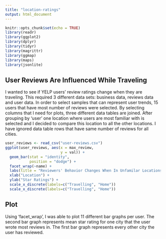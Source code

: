 ```yaml
---
title: "location-ratings"
output: html_document
---
```


```r
knitr::opts_chunk$set(echo = TRUE)
library(readr)
library(ggplot2)
library(dplyr)
library(tidyr)
library(magrittr)
library(ggmap)
library(maps)
library(jsonlite)
```

## User Reviews Are Influenced While Traveling

I wanted to see if YELP users' review ratings change when they are traveling. This required 3 different data sets: business data, reviews data and user data. In order to select samples that can represent user trends, 15 users that have most number of reviews were selected. By selecting columns that I need for plots,  three different data tables are joined. After grouping by 'user' one location where users are most familiar with is selected and I decided to compare this location to all the other locations. I have ignored data table rows that have  same number of reviews for all cities. 

```r
user_reviews <- read_csv("user-reviews.csv")
ggplot(user_reviews, aes(x = max_review,
                         y = val)) +
  geom_bar(stat = "identity", 
           position = "dodge") + 
  facet_wrap(~name) + 
  labs(title = "Reviewers' Behavior Changes When In Unfamilar Locations") +
  xlab("Location") + 
  ylab("Star Ratings") +
  scale_x_discrete(labels=c("Travelling", "Home"))
  scale_x_discrete(labels=c("Travelling", "Home"))
```

## Plot

Using 'facet_wrap', I was able to plot 11 different bar graphs per user. The second bar graph represents mean star rating for one city that the user wrote most reviews in. The first bar graph represents every other city the user has reviewed.
